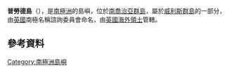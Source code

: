 {{Coord|54|0|S|38|8|W||display=title}}

'''普勞德島'''（{{lang-en|Proud Island}}），是[[南極洲|南極洲]]的島嶼，位於[[南喬治亞群島|南喬治亞群島]]，屬於[[威利斯群島|威利斯群島]]的一部分，由[[英國|英國]]南極名稱諮詢委員會命名，由[[英國海外領土|英國海外領土]]管轄。

==參考資料==
{{usgs-gazetteer}}

{{Antarctica-geo-stub}}
[[Category:南極洲島嶼|Category:南極洲島嶼]]